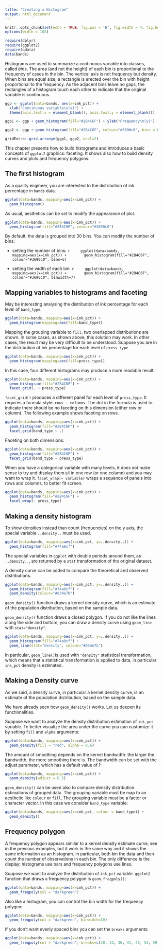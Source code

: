 ```yaml
---
title: "Creating a Histogram"
output: html_document
---
```


```r
knitr::opts_chunk$set(echo = TRUE, fig.pos = 'H', fig.width = 4, fig.height = 3)
options(width = 108)
```

<!--
# Creating a Histogram
-->

```r
require(dplyr)
require(ggplot2)
require(qdata)
data(bands)
```

Histograms are used to summarize a continuous variable into classes, called _bins_. The area (and not the height) of each bin is proportional to the frequency of cases in the bin. The vertical axis is not frequency but density. When bins are equal size, a rectangle is erected over the bin with height proportional to the frequency. As the adjacent bins leave no gaps, the rectangles of a histogram touch each other to indicate that the original variable is continuous.

```r
ggp <- ggplot(data=bands, aes(x=ink_pct)) + 
  xlab("Continuous variable\n(x)") +
  theme(axis.text.x = element_blank(), axis.text.y = element_blank())

ggp1 <- ggp + geom_histogram(fill="#2B4C6F") + ylab("Frequency\n(y)")

ggp2 <- ggp + geom_histogram(fill="#2B4C6F", colour="#3690c0", bins = 8) + ylab("Density\n(y)")

gridExtra::grid.arrange(ggp1, ggp2, ncol=2)
```

This chapter presents how to build histograms and introduces a basic concepts of `ggplot2` graphics: faceting. It shows also how to build density curves and plots and frequency polygons. 


## The first histogram

As a quality engineer, you are interested to the distribution of ink percentage in `bands` data.

```r
ggplot(data=bands, mapping=aes(x=ink_pct)) + 
  geom_histogram()
```

As usual,  aesthetics can be set to modify the appearance of plot.

```r
ggplot(data=bands, mapping=aes(x=ink_pct)) + 
  geom_histogram(fill="#2B4C6F", colour="#3690c0")
```

By default, the data is grouped into 30 bins. You can modify the number of bins:

 - setting the number of bins:
    ```r
    ggplot(data=bands, mapping=aes(x=ink_pct)) + 
      geom_histogram(fill="#2B4C6F", colour="#3690c0", bins=6)
    ```
    
 - setting the width of each bin:
    ```r
    ggplot(data=bands, mapping=aes(x=ink_pct)) + 
      geom_histogram(fill="#2B4C6F", colour="#3690c0", binwidth=7)
    ```  
    
## Mapping variables to histograms and faceting

May be interesting analysing the distribution of ink percentage for each level of `band_type`. 

```r
ggplot(data=bands, mapping=aes(x=ink_pct)) +
  geom_histogram(mapping=aes(fill=band_type))
```

Mapping the grouping variable to `fill`, two overlapped distributions are shown. In some cases, as shown above, this solution may work. In other cases, the result may be very difficult to be understood. Suppose you are in the distribution of ink percentage for each level of `press_type`

```r
ggplot(data=bands, mapping=aes(x=ink_pct)) +
  geom_histogram(mapping=aes(fill=press_type))
```

In this case, four different histograms may produce a more readable result.

```r
ggplot(data=bands, mapping=aes(x=ink_pct)) +
  geom_histogram(fill="#2B4C6F") +
  facet_grid(. ~ press_type)
```

`facet_grid()` produces a different panel for each level of `press_type`. It requires a formula style: `rows ~ columns`. The dot in the formula is used to indicate there should be no faceting on this dimension (either row or column). The following example shows faceting on rows.

```r
ggplot(data=bands, mapping=aes(x=ink_pct)) +
  geom_histogram(fill="#2B4C6F") +
  facet_grid(band_type ~ .)
```

Faceting on both dimensions:

```r
ggplot(data=bands, mapping=aes(x=ink_pct)) +
  geom_histogram(fill="#2B4C6F") +
  facet_grid(band_type ~ press_type)
```

When you have a categorical variable with many levels, it does not make sense to try and display them all in one row (or one column) and you may want to wrap it. `facet_wrap(~ variable)` wraps a sequence of panels into rows and columns, to better fit screen.

```r
ggplot(data=bands, mapping=aes(x=ink_pct)) +
  geom_histogram(fill="#2B4C6F") +
  facet_wrap(~ press_type)
```


## Making a density histogram

To show densities instead than count (frequencies) on the y axis, the special variable `..density..` must be used.

```r
ggplot(data=bands, mapping=aes(x=ink_pct, y=..density..)) +
  geom_histogram(fill="#74a9cf")
```

The special variables in `ggplot` with double periods around them, as `..density..`, are returned by a `stat` transformation of the original dataset. 

A density curve can be added to compare the theoretical and observed distributions.

```r
ggplot(data=bands, mapping=aes(x=ink_pct, y=..density..)) +
  geom_histogram(fill="#74a9cf") + 
  geom_density(colour="#034e7b")
```

`geom_density()` function draws a kernel density curve, which is an estimate of the population distribution, based on the sample
data. 

`geom_density()` function draws a closed polygon. If you do not like the lines along the side and bottom, you can draw a density curve using `geom_line` with `stat="density"`.

```r
ggplot(data=bands, mapping=aes(x=ink_pct, y=..density..)) +
  geom_histogram(fill="#74a9cf") + 
  geom_line(stat="density", colour="#034e7b")
```

In particular, `geom_line()`is used with `"density"` statistical transformation, which means that a statistical transformation is applied to data, in particular `ink_pct` density is estimated. 

## Making a Density curve 

As we said, a density curve, in particular a kernel density curve, is an estimate of the population distribution, based on the sample data.

We have already seen how `geom_density()` works. Let us deepen its functionalities.

Suppose we want to analyze the density distribution estimation of `ink_pct` variable. To better visualize the area under the curve you can customize it by setting `fill` and `alpha` arguments:

```r
ggplot(data=bands, mapping=aes(x=ink_pct)) + 
  geom_density(fill = "red", alpha = 0.6)
```

The amount of smoothing depends on the kernel bandwidth: the larger the bandwidth, the more smoothing there is. The bandwidth can be set with the adjust parameter, which has a default value of 1:

```r
ggplot(data=bands, mapping=aes(x=ink_pct)) + 
  geom_density(adjust = 0.5)
```


`geom_density()` can be used also to compare density distribution estimations of grouped data. The grouping variable must be map to an aesthetic like `colour` or `fill`. The grouping variable must be a factor or character vector. In this case we consider `band_type` variable:    

```r
ggplot(data=bands, mapping=aes(x=ink_pct, colour = band_type)) + 
  geom_density()
```

## Frequency polygon

A frequency polygon appears similar to a kernel density estimate curve, see in the previous examples, but it work in the same way and it shows the same information as an histogram. In particular, both bin the data and then count the number of observations in each bin. The only difference is the display: histograms use bars and frequency polygons use lines. 


Suppose we want to analyze the distribution of `ink_pct` variable. `ggplot2` function that draws a frequency polygon is `geom_freqpoly()`:

```r
ggplot(data=bands, mapping=aes(x=ink_pct)) +
  geom_freqpoly(col = "darkgreen")
```

Also like a histogram, you can control the bin width for the frequency polygon:

```r
ggplot(data=bands, mapping=aes(x=ink_pct)) +
  geom_freqpoly(col = "darkgreen", binwidth=10)
```

If you don't want evenly spaced bins you can set the `breaks` arguments:

```r
ggplot(data=bands, mapping=aes(x=ink_pct)) +
  geom_freqpoly(col = "darkgreen", breaks=c(30, 32, 36, 41, 45, 53, 59, 64, 72, 77, 81, 87, 91))
```



